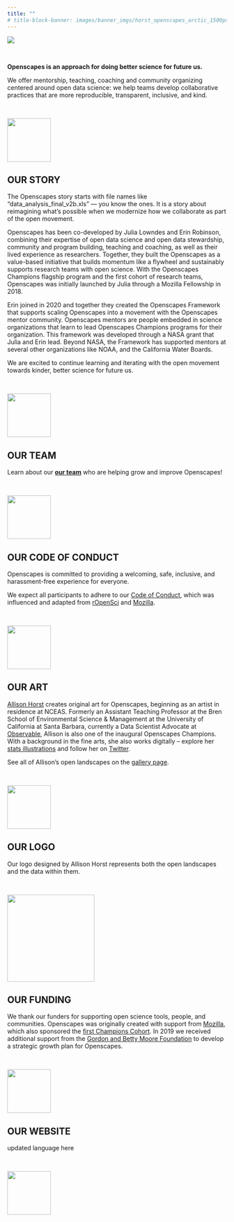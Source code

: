 ```yaml
---
title: ""
# title-block-banner: images/banner_imgs/horst_openscapes_arctic_1500px.png
---
```


::: column-screen
![](images/banner_imgs/horst_openscapes_arctic_1500px.png)

<br>

::: white-div
::: {.medium-body-text .center-text}
**Openscapes is an approach for doing better science for future us.**
:::

::: center-text
We offer mentorship, teaching, coaching and community organizing centered around open data science: we help teams develop collaborative practices that are more reproducible, transparent, inclusive, and kind.
:::

<br>

![](images/animals/horst_openscapes_arctic_squid.png){fig-align="center" width="100"}
:::

::: white-div
## OUR STORY

The Openscapes story starts with file names like "data_analysis_final_v2b.xls" --- you know the ones. It is a story about reimagining what's possible when we modernize how we collaborate as part of the open movement.

Openscapes has been co-developed by Julia Lowndes and Erin Robinson, combining their expertise of open data science and open data stewardship, community and program building, teaching and coaching, as well as their lived experience as researchers. Together, they built the Openscapes as a value-based initiative that builds momentum like a flywheel and sustainably supports research teams with open science. With the Openscapes Champions flagship program and the first cohort of research teams, Openscapes was initially launched by Julia through a Mozilla Fellowship in 2018.

Erin joined in 2020 and together they created the Openscapes Framework that supports scaling Openscapes into a movement with the Openscapes mentor community. Openscapes mentors are people embedded in science organizations that learn to lead Openscapes Champions programs for their organization. This framework was developed through a NASA grant that Julia and Erin lead. Beyond NASA, the Framework has supported mentors at several other organizations like NOAA, and the California Water Boards.

We are excited to continue learning and iterating with the open movement towards kinder, better science for future us.

<br>

![](images/animals/horst_openscapes_arctic_urchins.png){fig-align="center" width="100"}
:::

::: white-div
## OUR TEAM

Learn about our [**our team**](team.qmd) who are helping grow and improve Openscapes!

<br>

![](images/animals/horst_openscapes_arctic_crab.png){fig-align="center" width="100"}
:::

::: white-div
## OUR CODE OF CONDUCT

Openscapes is committed to providing a welcoming, safe, inclusive, and harassment-free experience for everyone.

We expect all participants to adhere to our [Code of Conduct](), which was influenced and adapted from [rOpenSci](https://ropensci.org/code-of-conduct/) and [Mozilla](https://www.mozilla.org/en-US/about/governance/policies/participation/).

<br>

![](images/animals/horst_openscapes_arctic_humpback.png){fig-align="center" width="100"}
:::

::: white-div
## OUR ART

[Allison Horst](https://allisonhorst.github.io/) creates original art for Openscapes, beginning as an artist in residence at NCEAS. Formerly an Assistant Teaching Professor at the Bren School of Environmental Science & Management at the University of California at Santa Barbara, currently a Data Scientist Advocate at [Observable](https://observablehq.com/), Allison is also one of the inaugural Openscapes Champions. With a background in the fine arts, she also works digitally -- explore her [stats illustrations](https://allisonhorst.com/) and follow her on [Twitter](https://twitter.com/allison_horst).

See all of Allison's open landscapes on the [gallery page]().

<br>

![](images/animals/horst_openscapes_arctic_narwhal.png){fig-align="center" width="100"}
:::

::: white-div
## OUR LOGO

Our logo designed by Allison Horst represents both the open landscapes and the data within them.

<br>

![](images/logo/openscapes_hex_design_final_correct_dimensions.png){fig-align="center" width="200"}
:::

::: white-div
## OUR FUNDING

We thank our funders for supporting open science tools, people, and communities. Openscapes was originally created with support from [Mozilla](https://www.mozilla.org/), which also sponsored the [first Champions Cohort](). In 2019 we received additional support from the [Gordon and Betty Moore Foundation](https://www.moore.org/) to develop a strategic growth plan for Openscapes.

<br>

![](images/animals/horst_openscapes_arctic_puffins.png){fig-align="center" width="100"}
:::

::: white-div
## OUR WEBSITE

updated language here

<br>

![](images/animals/horst_openscapes_arctic_ship.png){fig-align="center" width="100"}
:::
:::
